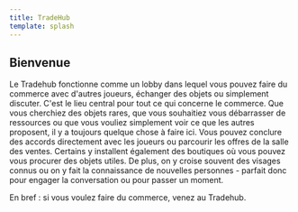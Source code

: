 ```yaml
---
title: TradeHub
template: splash
---
```


## Bienvenue
Le Tradehub fonctionne comme un lobby dans lequel vous pouvez faire du commerce avec d'autres joueurs, échanger des objets ou simplement discuter. C'est le lieu central pour tout ce qui concerne le commerce. Que vous cherchiez des objets rares, que vous souhaitiez vous débarrasser de ressources ou que vous vouliez simplement voir ce que les autres proposent, il y a toujours quelque chose à faire ici.
Vous pouvez conclure des accords directement avec les joueurs ou parcourir les offres de la salle des ventes. Certains y installent également des boutiques où vous pouvez vous procurer des objets utiles. De plus, on y croise souvent des visages connus ou on y fait la connaissance de nouvelles personnes - parfait donc pour engager la conversation ou pour passer un moment.

En bref : si vous voulez faire du commerce, venez au Tradehub.